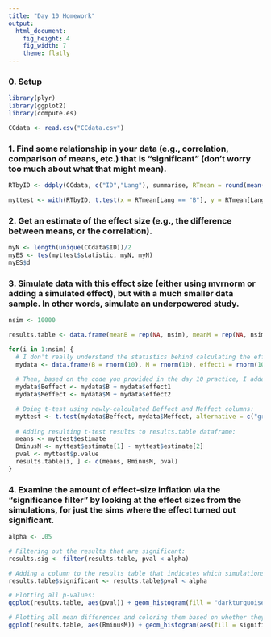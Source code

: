 ```yaml
---
title: "Day 10 Homework"
output: 
  html_document:
    fig_height: 4
    fig_width: 7
    theme: flatly
---
```

### 0. Setup
```r
library(plyr)
library(ggplot2)
library(compute.es)

CCdata <- read.csv("CCdata.csv")
```

### 1. Find some relationship in your data (e.g., correlation, comparison of means, etc.) that is "significant" (don't worry too much about what that might mean).
```r
RTbyID <- ddply(CCdata, c("ID","Lang"), summarise, RTmean = round(mean(RT),3))

myttest <- with(RTbyID, t.test(x = RTmean[Lang == "B"], y = RTmean[Lang == "M"]), alternative = c("greater"))
```

### 2. Get an estimate of the effect size (e.g., the difference between means, or the correlation).
```r
myN <- length(unique(CCdata$ID))/2
myES <- tes(myttest$statistic, myN, myN)
myES$d
```

### 3. Simulate data with this effect size (either using mvrnorm or adding a simulated effect), but with a much smaller data sample.  In other words, simulate an underpowered study.
```r
nsim <- 10000

results.table <- data.frame(meanB = rep(NA, nsim), meanM = rep(NA, nsim), BminusM = rep(NA, nsim), pval = NA)

for(i in 1:nsim) {
  # I don't really understand the statistics behind calculating the effect size and then simulating data with an effect -- below I simulated two variables (B and M) using rnorm that are supposed to be equivalent to my two variables (B and M) above, and then an effect for each of my two variables using the effect size (myEST$d) that I calculated using my above t-test:
  mydata <- data.frame(B = rnorm(10), M = rnorm(10), effect1 = rnorm(10, mean = myES$d), effect2 = rnorm(10, mean = myES$d))
  
  # Then, based on the code you provided in the day 10 practice, I added each variable (B and M) to its respective effect size (effect1 and effect2) to create columns Beffect and Meffect:
  mydata$Beffect <- mydata$B + mydata$effect1
  mydata$Meffect <- mydata$M + mydata$effect2

  # Doing t-test using newly-calculated Beffect and Meffect columns:
  myttest <- t.test(mydata$Beffect, mydata$Meffect, alternative = c("greater"))
  
  # Adding resulting t-test results to results.table dataframe:
  means <- myttest$estimate
  BminusM <- myttest$estimate[1] - myttest$estimate[2]
  pval <- myttest$p.value
  results.table[i, ] <- c(means, BminusM, pval)
}
```

### 4. Examine the amount of effect-size inflation via the "significance filter" by looking at the effect sizes from the simulations, for just the sims where the effect turned out significant.
```r
alpha <- .05

# Filtering out the results that are significant:
results.sig <- filter(results.table, pval < alpha)

# Adding a column to the results table that indicates which simulations produced significant results:
results.table$significant <- results.table$pval < alpha

# Plotting all p-values:
ggplot(results.table, aes(pval)) + geom_histogram(fill = "darkturquoise") + geom_vline(xintercept = 0.05, linetype = 2) + theme_minimal()  

# Plotting all mean differences and coloring them based on whether they were significant:
ggplot(results.table, aes(BminusM)) + geom_histogram(aes(fill = significant)) + scale_fill_brewer(palette = "Set1") + geom_vline(xintercept = myES$d, linetype = 2) + facet_grid(significant ~ .) + theme_minimal()  
```